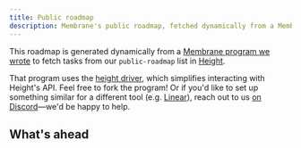 ```yaml
---
title: Public roadmap
description: Membrane's public roadmap, fetched dynamically from a Membrane program.
---
```




This roadmap is generated dynamically from a [Membrane program we wrote](https://github.com/membrane-io/operations/tree/main/public-roadmap) to fetch tasks from our `public-roadmap` list in [Height](https://height.app/product).

That program uses the [height driver](https://github.com/membrane-io/membrane-driver-height), which simplifies interacting with Height's API. Feel free to fork the program! Or if you'd like to set up something similar for a different tool (e.g. [Linear](https://linear.app/)), reach out to us [on Discord](https://discord.gg/sbRcqC7QxE)—we'd be happy to help.

## What's ahead

<PublicRoadmap client:only />
